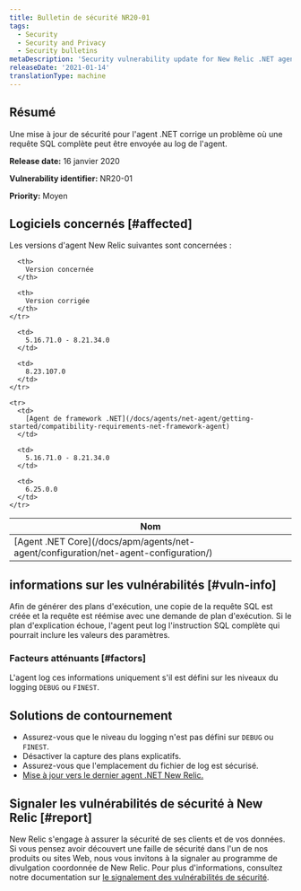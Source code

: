 ```yaml
---
title: Bulletin de sécurité NR20-01
tags:
  - Security
  - Security and Privacy
  - Security bulletins
metaDescription: 'Security vulnerability update for New Relic .NET agent,  January 16, 2020'
releaseDate: '2021-01-14'
translationType: machine
---
```


## Résumé

Une mise à jour de sécurité pour l&apos;agent .NET corrige un problème où une requête SQL complète peut être envoyée au log de l&apos;agent.

<DNT>**Release date:**</DNT> 16 janvier 2020

<DNT>**Vulnerability identifier:**</DNT> NR20-01

<DNT>**Priority:**</DNT> Moyen

## Logiciels concernés [#affected]

Les versions d&apos;agent New Relic suivantes sont concernées :

<table>
  <thead>
    <tr>
      <th>
        Nom
      </th>

      <th>
        Version concernée
      </th>

      <th>
        Version corrigée
      </th>
    </tr>
  </thead>

  <tbody>
    <tr>
      <td>
        [Agent .NET Core](/docs/apm/agents/net-agent/configuration/net-agent-configuration/)
      </td>

      <td>
        5.16.71.0 - 8.21.34.0
      </td>

      <td>
        8.23.107.0
      </td>
    </tr>

    <tr>
      <td>
        [Agent de framework .NET](/docs/agents/net-agent/getting-started/compatibility-requirements-net-framework-agent)
      </td>

      <td>
        5.16.71.0 - 8.21.34.0
      </td>

      <td>
        6.25.0.0
      </td>
    </tr>
  </tbody>
</table>

## informations sur les vulnérabilités [#vuln-info]

Afin de générer des plans d&apos;exécution, une copie de la requête SQL est créée et la requête est réémise avec une demande de plan d&apos;exécution. Si le plan d&apos;explication échoue, l&apos;agent peut log l&apos;instruction SQL complète qui pourrait inclure les valeurs des paramètres.

### Facteurs atténuants [#factors]

L&apos;agent log ces informations uniquement s&apos;il est défini sur les niveaux du logging `DEBUG` ou `FINEST`.

## Solutions de contournement

* Assurez-vous que le niveau du logging n&apos;est pas défini sur `DEBUG` ou `FINEST`.
* Désactiver la capture des plans explicatifs.
* Assurez-vous que l&apos;emplacement du fichier de log est sécurisé.
* [Mise à jour vers le dernier agent .NET New Relic.](/docs/agents/net-agent/installation/update-net-agent)

## Signaler les vulnérabilités de sécurité à New Relic [#report]

New Relic s&apos;engage à assurer la sécurité de ses clients et de vos données. Si vous pensez avoir découvert une faille de sécurité dans l&apos;un de nos produits ou sites Web, nous vous invitons à la signaler au programme de divulgation coordonnée de New Relic. Pour plus d&apos;informations, consultez notre documentation sur [le signalement des vulnérabilités de sécurité](/docs/security/new-relic-security/data-privacy/reporting-security-vulnerabilities).